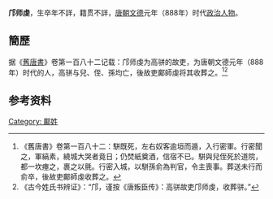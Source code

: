 '''邝师虔'''，生卒年不詳，籍贯不詳，[[唐朝|唐朝]][[文德_(唐朝)|文德]]元年（888年）时代[[政治人物|政治人物]]。

== 簡歷 ==
据《[[旧唐书|舊唐書]]》卷第一百八十二记载：邝师虔为高骈的故吏，为唐朝文德元年（888年）时代的人，高骈与兒、侄、孫均亡，後故吏鄺師虔将其收葬之。<ref>《舊唐書》卷第一百八十二：駢既死，左右奴客逾垣而遁，入行密軍。行密聞之，軍縞素，繞城大哭者竟日；仍焚紙奠酒，信宿不已。駢與兒侄死於道院，都一坎瘞之，裹之以氈。行密入城，以駢孫俞為判官，令主喪事。葬送未行而俞卒，後故吏鄺師虔收葬之。</ref><ref>《古今姓氏书辨证》：“邝，谨按《唐叛臣传》：高骈故吏邝师虔，收葬骈。”</ref>

==参考资料==
{{reflist}}
{{唐朝人小作品}}
[[Category:_鄺姓|Category: 鄺姓]]